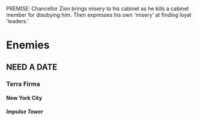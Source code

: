PREMISE: Chancellor Zion brings misery to his cabinet as he kills a cabinet member for disobying him. Then expresses his own 'misery' at finding loyal 'leaders.'

# Enemies

## NEED A DATE

### Terra Firma

#### New York City

##### Impulse Tower